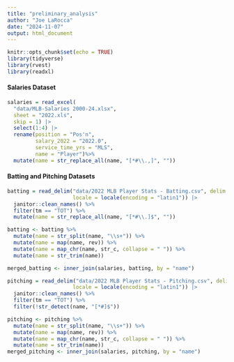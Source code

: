 ```yaml
---
title: "preliminary_analysis"
author: "Joe LaRocca"
date: "2024-11-07"
output: html_document
---
```


```r
knitr::opts_chunk$set(echo = TRUE)
library(tidyverse)
library(rvest)
library(readxl)
```


#### Salaries Dataset

```r

salaries = read_excel(
  "data/MLB-Salaries 2000-24.xlsx", 
  sheet = "2022.xls",
  skip = 1) |>
  select(1:4) |>
  rename(position = "Pos'n",
         salary_2022 = "2022.0",
         service_time_yrs = "MLS",
         name = "Player")%>%
  mutate(name = str_replace_all(name, "[*#\\.,]", ""))


```

#### Batting and Pitching Datasets

```r

batting = read_delim("data/2022 MLB Player Stats - Batting.csv", delim = ";",
                     locale = locale(encoding = "latin1")) |>
  janitor::clean_names() %>%
  filter(tm == "TOT") %>%
  mutate(name = str_replace_all(name, "[*#\\.]$", ""))

batting <- batting %>%
  mutate(name = str_split(name, "\\s+")) %>% 
  mutate(name = map(name, rev)) %>%           
  mutate(name = map_chr(name, str_c, collapse = " ")) %>% 
  mutate(name = str_trim(name))               

merged_batting <- inner_join(salaries, batting, by = "name")

```

```r

pitching = read_delim("data/2022 MLB Player Stats - Pitching.csv", delim = ";",
                     locale = locale(encoding = "latin1")) |>
  janitor::clean_names() %>%
  filter(tm == "TOT") %>%
  filter(!str_detect(name, "[*#]$"))

pitching <- pitching %>%
  mutate(name = str_split(name, "\\s+")) %>%  
  mutate(name = map(name, rev)) %>%           
  mutate(name = map_chr(name, str_c, collapse = " ")) %>% 
  mutate(name = str_trim(name))               
merged_pitching <- inner_join(salaries, pitching, by = "name")
```